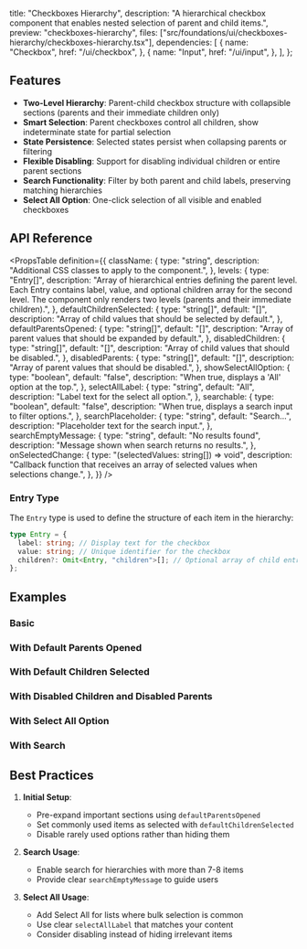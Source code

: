   title: "Checkboxes Hierarchy",
  description:
    "A hierarchical checkbox component that enables nested selection of parent and child items.",
  preview: "checkboxes-hierarchy",
  files: ["src/foundations/ui/checkboxes-hierarchy/checkboxes-hierarchy.tsx"],
  dependencies: [
    {
      name: "Checkbox",
      href: "/ui/checkbox",
    },
    {
      name: "Input",
      href: "/ui/input",
    },
  ],
};

## Features

- **Two-Level Hierarchy**: Parent-child checkbox structure with collapsible sections (parents and their immediate children only)
- **Smart Selection**: Parent checkboxes control all children, show indeterminate state for partial selection
- **State Persistence**: Selected states persist when collapsing parents or filtering
- **Flexible Disabling**: Support for disabling individual children or entire parent sections
- **Search Functionality**: Filter by both parent and child labels, preserving matching hierarchies
- **Select All Option**: One-click selection of all visible and enabled checkboxes

## API Reference

<PropsTable
  definition={{
    className: {
      type: "string",
      description: "Additional CSS classes to apply to the component.",
    },
    levels: {
      type: "Entry[]",
      description:
        "Array of hierarchical entries defining the parent level. Each Entry contains label, value, and optional children array for the second level. The component only renders two levels (parents and their immediate children).",
    },
    defaultChildrenSelected: {
      type: "string[]",
      default: "[]",
      description: "Array of child values that should be selected by default.",
    },
    defaultParentsOpened: {
      type: "string[]",
      default: "[]",
      description: "Array of parent values that should be expanded by default.",
    },
    disabledChildren: {
      type: "string[]",
      default: "[]",
      description: "Array of child values that should be disabled.",
    },
    disabledParents: {
      type: "string[]",
      default: "[]",
      description: "Array of parent values that should be disabled.",
    },
    showSelectAllOption: {
      type: "boolean",
      default: "false",
      description: "When true, displays a 'All' option at the top.",
    },
    selectAllLabel: {
      type: "string",
      default: "All",
      description: "Label text for the select all option.",
    },
    searchable: {
      type: "boolean",
      default: "false",
      description: "When true, displays a search input to filter options.",
    },
    searchPlaceholder: {
      type: "string",
      default: "Search...",
      description: "Placeholder text for the search input.",
    },
    searchEmptyMessage: {
      type: "string",
      default: "No results found",
      description: "Message shown when search returns no results.",
    },
    onSelectedChange: {
      type: "(selectedValues: string[]) => void",
      description:
        "Callback function that receives an array of selected values when selections change.",
    },
  }}
/>

### Entry Type

The `Entry` type is used to define the structure of each item in the hierarchy:

```typescript
type Entry = {
  label: string; // Display text for the checkbox
  value: string; // Unique identifier for the checkbox
  children?: Omit<Entry, "children">[]; // Optional array of child entries (second level only)
};
```

## Examples

### Basic

<Preview slug="checkboxes-hierarchy-basic" />

### With Default Parents Opened

<Preview slug="checkboxes-hierarchy-default-opened" />

### With Default Children Selected

<Preview slug="checkboxes-hierarchy-default-selected" />

### With Disabled Children and Disabled Parents

<Preview slug="checkboxes-hierarchy-disabled-options" />

### With Select All Option

<Preview slug="checkboxes-hierarchy-all-option" />

### With Search

<Preview slug="checkboxes-hierarchy-search" />

## Best Practices

1. **Initial Setup**:

   - Pre-expand important sections using `defaultParentsOpened`
   - Set commonly used items as selected with `defaultChildrenSelected`
   - Disable rarely used options rather than hiding them

2. **Search Usage**:

   - Enable search for hierarchies with more than 7-8 items
   - Provide clear `searchEmptyMessage` to guide users

3. **Select All Usage**:

   - Add Select All for lists where bulk selection is common
   - Use clear `selectAllLabel` that matches your content
   - Consider disabling instead of hiding irrelevant items
